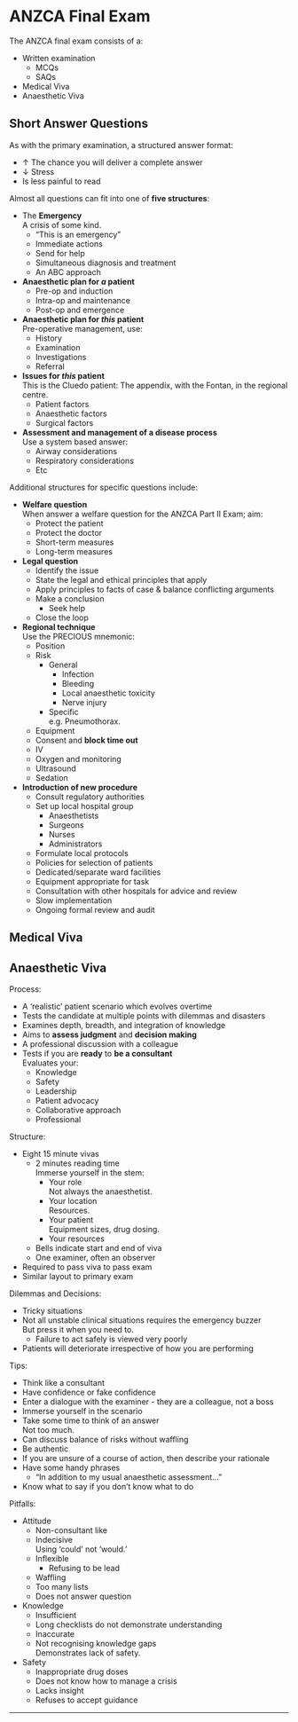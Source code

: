 # ANZCA Final Exam

The ANZCA final exam consists of a:

* Written examination
	* MCQs
	* SAQs
* Medical Viva
* Anaesthetic Viva



## Short Answer Questions

As with the primary examination, a structured answer format:

* ↑ The chance you will deliver a complete answer
* ↓ Stress
* Is less painful to read


Almost all questions can fit into one of **five structures**:

* The **Emergency**  
A crisis of some kind.
	* "This is an emergency"
	* Immediate actions
	* Send for help
	* Simultaneous diagnosis and treatment
	* An ABC approach
* **Anaesthetic plan for *a* patient**
	* Pre-op and induction
	* Intra-op and maintenance
	* Post-op and emergence
* **Anaesthetic plan for *this* patient**  
Pre-operative management, use:
	* History
	* Examination
	* Investigations
	* Referral
* **Issues for *this* patient**  
This is the Cluedo patient: The appendix, with the Fontan, in the regional centre.
	* Patient factors
	* Anaesthetic factors
	* Surgical factors
* **Assessment and management of a disease process**  
Use a system based answer:
	* Airway considerations
	* Respiratory considerations
	* Etc


Additional structures for specific questions include:

* **Welfare question**  
When answer a welfare question for the ANZCA Part II Exam; aim:
	* Protect the patient
	* Protect the doctor
	* Short-term measures
	* Long-term measures
* **Legal question**
	* Identify the issue
	* State the legal and ethical principles that apply
	* Apply principles to facts of case & balance conflicting arguments
	* Make a conclusion
		* Seek help
	* Close the loop
* **Regional technique**  
Use the PRECIOUS mnemonic:
	* Position
	* Risk
		* General
			* Infection
			* Bleeding
			* Local anaesthetic toxicity
			* Nerve injury
		* Specific  
		e.g. Pneumothorax.
	* Equipment
	* Consent and **block time out**
	* IV
	* Oxygen and monitoring
	* Ultrasound
	* Sedation
* **Introduction of new procedure**
	* Consult regulatory authorities
	* Set up local hospital group
		* Anaesthetists
		* Surgeons
		* Nurses
		* Administrators
	* Formulate local protocols
	* Policies for selection of patients
	* Dedicated/separate ward facilities
	* Equipment appropriate for task
	* Consultation with other hospitals for advice and review
	* Slow implementation
	* Ongoing formal review and audit

## Medical Viva


## Anaesthetic Viva

Process:

* A 'realistic' patient scenario which evolves overtime
* Tests the candidate at multiple points with dilemmas and disasters
* Examines depth, breadth, and integration of knowledge
* Aims to **assess judgment** and **decision making**
* A professional discussion with a colleague
* Tests if you are **ready** to **be a consultant**  
Evaluates your:
	* Knowledge
	* Safety
	* Leadership
	* Patient advocacy
	* Collaborative approach
	* Professional


Structure:

* Eight 15 minute vivas
	* 2 minutes reading time  
	Immerse yourself in the stem:
		* Your role  
		Not always the anaesthetist.
		* Your location  
		Resources.
		* Your patient  
		Equipment sizes, drug dosing.
		* Your resources
	* Bells indicate start and end of viva
	* One examiner, often an observer
* Required to pass viva to pass exam
* Similar layout to primary exam


Dilemmas and Decisions:

* Tricky situations
* Not all unstable clinical situations requires the emergency buzzer  
But press it when you need to.
	* Failure to act safely is viewed very poorly
* Patients will deteriorate irrespective of how you are performing


Tips:

* Think like a consultant
* Have confidence or fake confidence
* Enter a dialogue with the examiner - they are a colleague, not a boss
* Immerse yourself in the scenario
* Take some time to think of an answer  
Not too much.
* Can discuss balance of risks without waffling
* Be authentic
* If you are unsure of a course of action, then describe your rationale
* Have some handy phrases
	* "In addition to my usual anaesthetic assessment..."
* Know what to say if you don't know what to do


Pitfalls:

* Attitude
	* Non-consultant like
	* Indecisive  
	Using 'could' not 'would.'
	* Inflexible
		* Refusing to be lead
	* Waffling
	* Too many lists
	* Does not answer question
* Knowledge
	* Insufficient
	* Long checklists do not demonstrate understanding
	* Inaccurate
	* Not recognising knowledge gaps  
	Demonstrates lack of safety.
* Safety
	* Inappropriate drug doses
	* Does not know how to manage a crisis
	* Lacks insight
	* Refuses to accept guidance


---
